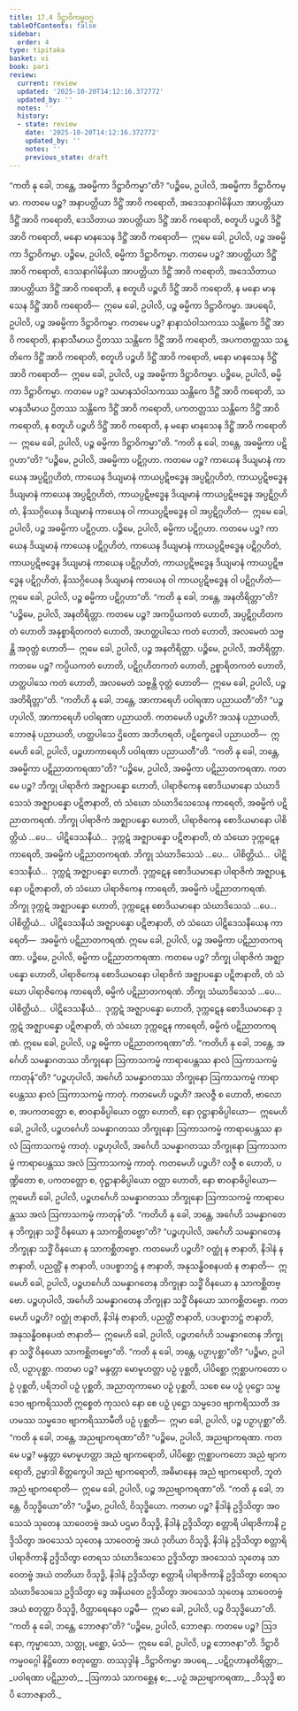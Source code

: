 ```yaml
---
title: 17.4 ဒိဋ္ဌာဝိကမ္မဝဂ္ဂ
tableOfContents: false
sidebar:
  order: 4
type: tipitaka
basket: vi
book: pari
review:
  current: review
  updated: '2025-10-20T14:12:16.372772'
  updated_by: ''
  notes: ''
  history:
  - state: review
    date: '2025-10-20T14:12:16.372772'
    updated_by: ''
    notes: ''
    previous_state: draft
---
```



<DynamicBreadcrumb />


<ReviewStatus review={frontmatter.review} showDetails={true} />

<HypothesisAnnotation frontmatter={frontmatter} />

<Division number="425" book="pari" e="ch" v="5" p="324">

<Paragraph number="1992" book="pari">
“ကတိ နု ခေါ, ဘန္တေ, အဓမ္မိကာ ဒိဋ္ဌာဝိကမ္မာ”တိ?
</Paragraph>

<Paragraph number="1993" book="pari">
“ပဉ္စိမေ, ဥပါလိ, အဓမ္မိကာ ဒိဋ္ဌာဝိကမ္မာ. ကတမေ ပဉ္စ? အနာပတ္တိယာ ဒိဋ္ဌိံ အာဝိ ကရောတိ, အဒေသနာဂါမိနိယာ အာပတ္တိယာ ဒိဋ္ဌိံ အာဝိ ကရောတိ, ဒေသိတာယ အာပတ္တိယာ ဒိဋ္ဌိံ အာဝိ ကရောတိ, စတူဟိ ပဉ္စဟိ ဒိဋ္ဌိံ အာဝိ ကရောတိ, မနော မာနသေန ဒိဋ္ဌိံ အာဝိ ကရောတိ—  ဣမေ ခေါ, ဥပါလိ, ပဉ္စ အဓမ္မိကာ ဒိဋ္ဌာဝိကမ္မာ.
</Paragraph>

<Paragraph number="1994" book="pari">
ပဉ္စိမေ, ဥပါလိ, ဓမ္မိကာ ဒိဋ္ဌာဝိကမ္မာ. ကတမေ ပဉ္စ? အာပတ္တိယာ ဒိဋ္ဌိံ အာဝိ ကရောတိ, ဒေသနာဂါမိနိယာ အာပတ္တိယာ ဒိဋ္ဌိံ အာဝိ ကရောတိ, အဒေသိတာယ အာပတ္တိယာ ဒိဋ္ဌိံ အာဝိ ကရောတိ, န စတူဟိ ပဉ္စဟိ ဒိဋ္ဌိံ အာဝိ ကရောတိ, န မနော မာနသေန ဒိဋ္ဌိံ အာဝိ ကရောတိ—  ဣမေ ခေါ, ဥပါလိ, ပဉ္စ ဓမ္မိကာ ဒိဋ္ဌာဝိကမ္မာ.
</Paragraph>

<Paragraph number="1995" book="pari">
အပရေပိ, ဥပါလိ, ပဉ္စ အဓမ္မိကာ ဒိဋ္ဌာဝိကမ္မာ. ကတမေ ပဉ္စ? နာနာသံဝါသကဿ သန္တိကေ ဒိဋ္ဌိံ အာဝိ ကရောတိ, နာနာသီမာယ ဌိတဿ သန္တိကေ ဒိဋ္ဌိံ အာဝိ ကရောတိ, အပကတတ္တဿ သန္တိကေ ဒိဋ္ဌိံ အာဝိ ကရောတိ, စတူဟိ ပဉ္စဟိ ဒိဋ္ဌိံ အာဝိ ကရောတိ, မနော မာနသေန ဒိဋ္ဌိံ အာဝိ ကရောတိ—  ဣမေ ခေါ, ဥပါလိ, ပဉ္စ အဓမ္မိကာ ဒိဋ္ဌာဝိကမ္မာ.
</Paragraph>

<Paragraph number="1996" book="pari">
ပဉ္စိမေ, ဥပါလိ, ဓမ္မိကာ ဒိဋ္ဌာဝိကမ္မာ. ကတမေ ပဉ္စ? သမာနသံဝါသကဿ သန္တိကေ ဒိဋ္ဌိံ အာဝိ ကရောတိ, သမာနသီမာယ ဌိတဿ သန္တိကေ ဒိဋ္ဌိံ အာဝိ ကရောတိ, ပကတတ္တဿ သန္တိကေ ဒိဋ္ဌိံ အာဝိ ကရောတိ, န စတူဟိ ပဉ္စဟိ ဒိဋ္ဌိံ အာဝိ ကရောတိ, န မနော မာနသေန ဒိဋ္ဌိံ အာဝိ ကရောတိ—  ဣမေ ခေါ, ဥပါလိ, ပဉ္စ ဓမ္မိကာ ဒိဋ္ဌာဝိကမ္မာ”တိ.
</Paragraph>

</Division>
<Division number="426" book="pari" e="ch" v="5" p="325">

<Paragraph number="1997" book="pari">
“ကတိ နု ခေါ, ဘန္တေ, အဓမ္မိကာ ပဋိဂ္ဂဟာ”တိ?
</Paragraph>

<Paragraph number="1998" book="pari">
“ပဉ္စိမေ, ဥပါလိ, အဓမ္မိကာ ပဋိဂ္ဂဟာ. ကတမေ ပဉ္စ? ကာယေန ဒိယျမာနံ ကာယေန အပ္ပဋိဂ္ဂဟိတံ, ကာယေန ဒိယျမာနံ ကာယပ္ပဋိဗဒ္ဓေန အပ္ပဋိဂ္ဂဟိတံ, ကာယပ္ပဋိဗဒ္ဓေန ဒိယျမာနံ ကာယေန အပ္ပဋိဂ္ဂဟိတံ, ကာယပ္ပဋိဗဒ္ဓေန ဒိယျမာနံ ကာယပ္ပဋိဗဒ္ဓေန အပ္ပဋိဂ္ဂဟိတံ, နိဿဂ္ဂိယေန ဒိယျမာနံ ကာယေန ဝါ ကာယပ္ပဋိဗဒ္ဓေန ဝါ အပ္ပဋိဂ္ဂဟိတံ—  ဣမေ ခေါ, ဥပါလိ, ပဉ္စ အဓမ္မိကာ ပဋိဂ္ဂဟာ.
</Paragraph>

<Paragraph number="1999" book="pari">
ပဉ္စိမေ, ဥပါလိ, ဓမ္မိကာ ပဋိဂ္ဂဟာ. ကတမေ ပဉ္စ? ကာယေန ဒိယျမာနံ ကာယေန ပဋိဂ္ဂဟိတံ, ကာယေန ဒိယျမာနံ ကာယပ္ပဋိဗဒ္ဓေန ပဋိဂ္ဂဟိတံ, ကာယပ္ပဋိဗဒ္ဓေန ဒိယျမာနံ ကာယေန ပဋိဂ္ဂဟိတံ, ကာယပ္ပဋိဗဒ္ဓေန ဒိယျမာနံ ကာယပ္ပဋိဗဒ္ဓေန ပဋိဂ္ဂဟိတံ, နိဿဂ္ဂိယေန ဒိယျမာနံ ကာယေန ဝါ ကာယပ္ပဋိဗဒ္ဓေန ဝါ ပဋိဂ္ဂဟိတံ—  ဣမေ ခေါ, ဥပါလိ, ပဉ္စ ဓမ္မိကာ ပဋိဂ္ဂဟာ”တိ.
</Paragraph>

</Division>
<Division number="427" book="pari" e="ch" v="5" p="325">

<Paragraph number="2000" book="pari">
“ကတိ နု ခေါ, ဘန္တေ, အနတိရိတ္တာ”တိ?
</Paragraph>

<Paragraph number="2001" book="pari">
“ပဉ္စိမေ, ဥပါလိ, အနတိရိတ္တာ. ကတမေ ပဉ္စ? အကပ္ပိယကတံ ဟောတိ, အပ္ပဋိဂ္ဂဟိတကတံ ဟောတိ အနုစ္စာရိတကတံ ဟောတိ, အဟတ္ထပါသေ ကတံ ဟောတိ, အလမေတံ သဗ္ဗန္တိ အဝုတ္တံ ဟောတိ—  ဣမေ ခေါ, ဥပါလိ, ပဉ္စ အနတိရိတ္တာ.
</Paragraph>

<Paragraph number="2002" book="pari">
ပဉ္စိမေ, ဥပါလိ, အတိရိတ္တာ. ကတမေ ပဉ္စ? ကပ္ပိယကတံ ဟောတိ, ပဋိဂ္ဂဟိတကတံ ဟောတိ, ဥစ္စာရိတကတံ ဟောတိ, ဟတ္ထပါသေ ကတံ ဟောတိ, အလမေတံ သဗ္ဗန္တိ ဝုတ္တံ ဟောတိ—  ဣမေ ခေါ, ဥပါလိ, ပဉ္စ အတိရိတ္တာ”တိ.
</Paragraph>

</Division>
<Division number="428" book="pari" e="ch" v="5" p="326">

<Paragraph number="2003" book="pari">
“ကတိဟိ နု ခေါ, ဘန္တေ, အာကာရေဟိ ပဝါရဏာ ပညာယတီ”တိ?
</Paragraph>

<Paragraph number="2004" book="pari">
“ပဉ္စဟုပါလိ, အာကာရေဟိ ပဝါရဏာ ပညာယတိ. ကတမေဟိ ပဉ္စဟိ? အသနံ ပညာယတိ, ဘောဇနံ ပညာယတိ, ဟတ္ထပါသေ ဌိတော အဘိဟရတိ, ပဋိက္ခေပေါ ပညာယတိ—  ဣမေဟိ ခေါ, ဥပါလိ, ပဉ္စဟာကာရေဟိ ပဝါရဏာ ပညာယတီ”တိ.
</Paragraph>

</Division>
<Division number="429" book="pari" e="ch" v="5" p="326">

<Paragraph number="2005" book="pari">
“ကတိ နု ခေါ, ဘန္တေ, အဓမ္မိကာ ပဋိညာတကရဏာ”တိ?
</Paragraph>

<Paragraph number="2006" book="pari">
“ပဉ္စိမေ, ဥပါလိ, အဓမ္မိကာ ပဋိညာတကရဏာ. ကတမေ ပဉ္စ? ဘိက္ခု ပါရာဇိကံ အဇ္ဈာပန္နော ဟောတိ, ပါရာဇိကေန စောဒိယမာနော သံဃာဒိသေသံ အဇ္ဈာပန္နော ပဋိဇာနာတိ, တံ သံဃော သံဃာဒိသေသေန ကာရေတိ, အဓမ္မိကံ ပဋိညာတကရဏံ. ဘိက္ခု ပါရာဇိကံ အဇ္ဈာပန္နော ဟောတိ, ပါရာဇိကေန စောဒိယမာနော ပါစိတ္တိယံ …ပေ…  ပါဋိဒေသနီယံ…  ဒုက္ကဋံ အဇ္ဈာပန္နော ပဋိဇာနာတိ, တံ သံဃော ဒုက္ကဋေန ကာရေတိ, အဓမ္မိကံ ပဋိညာတကရဏံ. ဘိက္ခု သံဃာဒိသေသံ …ပေ…  ပါစိတ္တိယံ…  ပါဋိဒေသနီယံ…  ဒုက္ကဋံ အဇ္ဈာပန္နော ဟောတိ. ဒုက္ကဋေန စောဒိယမာနော ပါရာဇိကံ အဇ္ဈာပန္နော ပဋိဇာနာတိ, တံ သံဃော ပါရာဇိကေန ကာရေတိ, အဓမ္မိကံ ပဋိညာတကရဏံ. ဘိက္ခု ဒုက္ကဋံ အဇ္ဈာပန္နော ဟောတိ, ဒုက္ကဋေန စောဒိယမာနော သံဃာဒိသေသံ …ပေ…  ပါစိတ္တိယံ…  ပါဋိဒေသနီယံ အဇ္ဈာပန္နော ပဋိဇာနာတိ, တံ သံဃော ပါဋိဒေသနီယေန ကာရေတိ—  အဓမ္မိကံ ပဋိညာတကရဏံ. ဣမေ ခေါ, ဥပါလိ, ပဉ္စ အဓမ္မိကာ ပဋိညာတကရဏာ.
</Paragraph>

<Paragraph number="2007" book="pari">
ပဉ္စိမေ, ဥပါလိ, ဓမ္မိကာ ပဋိညာတကရဏာ. ကတမေ ပဉ္စ? ဘိက္ခု ပါရာဇိကံ အဇ္ဈာပန္နော ဟောတိ, ပါရာဇိကေန စောဒိယမာနော ပါရာဇိကံ အဇ္ဈာပန္နော ပဋိဇာနာတိ, တံ သံဃော ပါရာဇိကေန ကာရေတိ, ဓမ္မိကံ ပဋိညာတကရဏံ. ဘိက္ခု သံဃာဒိသေသံ …ပေ…  ပါစိတ္တိယံ…  ပါဋိဒေသနီယံ…  ဒုက္ကဋံ အဇ္ဈာပန္နော ဟောတိ, ဒုက္ကဋေန စောဒိယမာနော ဒုက္ကဋံ အဇ္ဈာပန္နော ပဋိဇာနာတိ, တံ သံဃော ဒုက္ကဋေန ကာရေတိ, ဓမ္မိကံ ပဋိညာတကရဏံ. ဣမေ ခေါ, ဥပါလိ, ပဉ္စ ဓမ္မိကာ ပဋိညာတကရဏာ”တိ.
</Paragraph>

</Division>
<Division number="430" book="pari" e="ch" v="5" p="326">

<Paragraph number="2008" book="pari">
“ကတိဟိ နု ခေါ, ဘန္တေ, အင်္ဂေဟိ သမန္နာဂတဿ ဘိက္ခုနော ဩကာသကမ္မံ ကာရာပေန္တဿ နာလံ ဩကာသကမ္မံ ကာတုန်”တိ?
</Paragraph>

<Paragraph number="2009" book="pari">
“ပဉ္စဟုပါလိ, အင်္ဂေဟိ သမန္နာဂတဿ ဘိက္ခုနော ဩကာသကမ္မံ ကာရာပေန္တဿ နာလံ ဩကာသကမ္မံ ကာတုံ. ကတမေဟိ ပဉ္စဟိ? အလဇ္ဇီ စ ဟောတိ, ဗာလော စ, အပကတတ္တော စ, စာဝနာဓိပ္ပါယော ဝတ္တာ ဟောတိ, နော ဝုဋ္ဌာနာဓိပ္ပါယော—  ဣမေဟိ ခေါ, ဥပါလိ, ပဉ္စဟင်္ဂေဟိ သမန္နာဂတဿ ဘိက္ခုနော ဩကာသကမ္မံ ကာရာပေန္တဿ နာလံ ဩကာသကမ္မံ ကာတုံ.
</Paragraph>

<Paragraph number="2010" book="pari">
ပဉ္စဟုပါလိ, အင်္ဂေဟိ သမန္နာဂတဿ ဘိက္ခုနော ဩကာသကမ္မံ ကာရာပေန္တဿ အလံ ဩကာသကမ္မံ ကာတုံ. ကတမေဟိ ပဉ္စဟိ? လဇ္ဇီ စ ဟောတိ, ပဏ္ဍိတော စ, ပကတတ္တော စ, ဝုဋ္ဌာနာဓိပ္ပါယော ဝတ္တာ ဟောတိ, နော စာဝနာဓိပ္ပါယော—  ဣမေဟိ ခေါ, ဥပါလိ, ပဉ္စဟင်္ဂေဟိ သမန္နာဂတဿ ဘိက္ခုနော ဩကာသကမ္မံ ကာရာပေန္တဿ အလံ ဩကာသကမ္မံ ကာတုန်”တိ.
</Paragraph>

</Division>
<Division number="431" book="pari" e="ch" v="5" p="327">

<Paragraph number="2011" book="pari">
“ကတိဟိ နု ခေါ, ဘန္တေ, အင်္ဂေဟိ သမန္နာဂတေန ဘိက္ခုနာ သဒ္ဓိံ ဝိနယော န သာကစ္ဆိတဗ္ဗော”တိ?
</Paragraph>

<Paragraph number="2012" book="pari">
“ပဉ္စဟုပါလိ, အင်္ဂေဟိ သမန္နာဂတေန ဘိက္ခုနာ သဒ္ဓိံ ဝိနယော န သာကစ္ဆိတဗ္ဗော. ကတမေဟိ ပဉ္စဟိ? ဝတ္ထုံ န ဇာနာတိ, နိဒါနံ န ဇာနာတိ, ပညတ္တိံ န ဇာနာတိ, ပဒပစ္စာဘဋ္ဌံ န ဇာနာတိ, အနုသန္ဓိဝစနပထံ န ဇာနာတိ—  ဣမေဟိ ခေါ, ဥပါလိ, ပဉ္စဟင်္ဂေဟိ သမန္နာဂတေန ဘိက္ခုနာ သဒ္ဓိံ ဝိနယော န သာကစ္ဆိတဗ္ဗော.
</Paragraph>

<Paragraph number="2013" book="pari">
ပဉ္စဟုပါလိ, အင်္ဂေဟိ သမန္နာဂတေန ဘိက္ခုနာ သဒ္ဓိံ ဝိနယော သာကစ္ဆိတဗ္ဗော. ကတမေဟိ ပဉ္စဟိ? ဝတ္ထုံ ဇာနာတိ, နိဒါနံ ဇာနာတိ, ပညတ္တိံ ဇာနာတိ, ပဒပစ္စာဘဋ္ဌံ ဇာနာတိ, အနုသန္ဓိဝစနပထံ ဇာနာတိ—  ဣမေဟိ ခေါ, ဥပါလိ, ပဉ္စဟင်္ဂေဟိ သမန္နာဂတေန ဘိက္ခုနာ သဒ္ဓိံ ဝိနယော သာကစ္ဆိတဗ္ဗော”တိ.
</Paragraph>

</Division>
<Division number="432" book="pari" e="ch" v="5" p="327">

<Paragraph number="2014" book="pari">
“ကတိ နု ခေါ, ဘန္တေ, ပဉှာပုစ္ဆာ”တိ?
</Paragraph>

<Paragraph number="2015" book="pari">
“ပဉ္စိမာ, ဥပါလိ, ပဉှာပုစ္ဆာ. ကတမာ ပဉ္စ? မန္ဒတ္တာ မောမူဟတ္တာ ပဉှံ ပုစ္ဆတိ, ပါပိစ္ဆော ဣစ္ဆာပကတော ပဉှံ ပုစ္ဆတိ, ပရိဘဝါ ပဉှံ ပုစ္ဆတိ, အညာတုကာမော ပဉှံ ပုစ္ဆတိ, သစေ မေ ပဉှံ ပုဋ္ဌော သမ္မဒေဝ ဗျာကရိဿတိ ဣစ္စေတံ ကုသလံ နော စေ ပဉှံ ပုဋ္ဌော သမ္မဒေဝ ဗျာကရိဿတိ အဟမဿ သမ္မဒေဝ ဗျာကရိဿာမီတိ ပဉှံ ပုစ္ဆတိ—  ဣမာ ခေါ, ဥပါလိ, ပဉ္စ ပဉှာပုစ္ဆာ”တိ.
</Paragraph>

</Division>
<Division number="433" book="pari" e="ch" v="5" p="327">

<Paragraph number="2016" book="pari">
“ကတိ နု ခေါ, ဘန္တေ, အညဗျာကရဏာ”တိ?
</Paragraph>

<Paragraph number="2017" book="pari">
“ပဉ္စိမေ, ဥပါလိ, အညဗျာကရဏာ. ကတမေ ပဉ္စ? မန္ဒတ္တာ မောမူဟတ္တာ အညံ ဗျာကရောတိ, ပါပိစ္ဆော ဣစ္ဆာပကတော အညံ ဗျာကရောတိ, ဥမ္မာဒါ စိတ္တက္ခေပါ အညံ ဗျာကရောတိ, အဓိမာနေန အညံ ဗျာကရောတိ, ဘူတံ အညံ ဗျာကရောတိ—  ဣမေ ခေါ, ဥပါလိ, ပဉ္စ အညဗျာကရဏာ”တိ.
</Paragraph>

</Division>
<Division number="434" book="pari" e="ch" v="5" p="328">

<Paragraph number="2018" book="pari">
“ကတိ နု ခေါ, ဘန္တေ, ဝိသုဒ္ဓိယော”တိ?
</Paragraph>

<Paragraph number="2019" book="pari">
“ပဉ္စိမာ, ဥပါလိ, ဝိသုဒ္ဓိယော. ကတမာ ပဉ္စ? နိဒါနံ ဥဒ္ဒိသိတွာ အဝသေသံ သုတေန သာဝေတဗ္ဗံ အယံ ပဌမာ ဝိသုဒ္ဓိ, နိဒါနံ ဥဒ္ဒိသိတွာ စတ္တာရိ ပါရာဇိကာနိ ဥဒ္ဒိသိတွာ အဝသေသံ သုတေန သာဝေတဗ္ဗံ အယံ ဒုတိယာ ဝိသုဒ္ဓိ, နိဒါနံ ဥဒ္ဒိသိတွာ စတ္တာရိ ပါရာဇိကာနိ ဥဒ္ဒိသိတွာ တေရသ သံဃာဒိသေသေ ဥဒ္ဒိသိတွာ အဝသေသံ သုတေန သာဝေတဗ္ဗံ အယံ တတိယာ ဝိသုဒ္ဓိ, နိဒါနံ ဥဒ္ဒိသိတွာ စတ္တာရိ ပါရာဇိကာနိ ဥဒ္ဒိသိတွာ တေရသ သံဃာဒိသေသေ ဥဒ္ဒိသိတွာ ဒွေ အနိယတေ ဥဒ္ဒိသိတွာ အဝသေသံ သုတေန သာဝေတဗ္ဗံ အယံ စတုတ္ထာ ဝိသုဒ္ဓိ, ဝိတ္ထာရေနေဝ ပဉ္စမီ—  ဣမာ ခေါ, ဥပါလိ, ပဉ္စ ဝိသုဒ္ဓိယော”တိ.
</Paragraph>

</Division>
<Division number="435" book="pari" e="ch" v="5" p="328">

<Paragraph number="2020" book="pari">
“ကတိ နု ခေါ, ဘန္တေ, ဘောဇနာ”တိ?
</Paragraph>

<Paragraph number="2021" book="pari">
“ပဉ္စိမေ, ဥပါလိ, ဘောဇနာ. ကတမေ ပဉ္စ? ဩဒနော, ကုမ္မာသော, သတ္တု, မစ္ဆော, မံသံ—  ဣမေ ခေါ, ဥပါလိ, ပဉ္စ ဘောဇနာ”တိ.

</Paragraph>
</Division>

<Paragraph number="2022" type="center" book="pari">
ဒိဋ္ဌာဝိကမ္မဝဂ္ဂေါ နိဋ္ဌိတော စတုတ္ထော.



</Paragraph>

<Paragraph number="2023" type="center" book="pari">
တဿုဒ္ဒါနံ


</Paragraph>

<Paragraph number="2024" type="verses" book="pari">
_ဒိဋ္ဌာဝိကမ္မာ အပရေ,_  
_ပဋိဂ္ဂဟာနတိရိတ္တာ;_  
_ပဝါရဏာ ပဋိညာတံ,_  
_ဩကာသံ သာကစ္ဆေန စ;_  
_ပဉှံ အညဗျာကရဏာ,_  
_ဝိသုဒ္ဓိ စာပိ ဘောဇနာတိ._
</Paragraph>